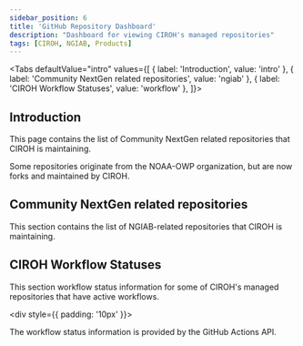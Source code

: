 ```yaml
---
sidebar_position: 6
title: 'GitHub Repository Dashboard'
description: "Dashboard for viewing CIROH's managed repositories"
tags: [CIROH, NGIAB, Products]
---
```




<!-- # GitHub Repository Dashboard -->
<!--
  Heading is provided by the "title:" field in the front matter.
 -->

<Tabs
  defaultValue="intro"
  values={[
    { label: 'Introduction', value: 'intro' },
    { label: 'Community NextGen related repositories', value: 'ngiab' },
    { label: 'CIROH Workflow Statuses', value: 'workflow' },
  ]}>
  <TabItem value="intro">
    <h2>Introduction</h2>
    <p>This page contains the list of Community NextGen related repositories that CIROH is maintaining.</p>
    <p>Some repositories originate from the NOAA-OWP organization, but are now forks and maintained by CIROH.</p>
    <OrgDiv org_name="CIROH-UA" />
  </TabItem>
  <TabItem value="ngiab">
    <h2>Community NextGen related repositories</h2>
    <p>This section contains the list of NGIAB-related repositories that CIROH is maintaining.</p>
    <RepoListSectionElement
      org_name="CIROH-UA"
      repo_list="NGIAB_data_preprocess, NGIAB-CloudInfra, NGIAB-HPCInfra, ngiab-client, ngiab-teehr, ngiab-cal, ngen-datastream, ngiab-website, training-NGIAB-101,ngen,t-route,lstm"
    />
  </TabItem>
  <TabItem value="workflow">
    <h2>CIROH Workflow Statuses</h2>
    <p>This section workflow status information for some of CIROH's managed repositories that have active workflows.</p>
    <div style={{ padding: '10px' }}>
      <RepoWorkflowsDiv
        org_name="CIROH-UA"
        repo_name="NGIAB_data_preprocess"
        />
      <RepoWorkflowsDiv
        org_name="CIROH-UA"
        repo_name="NGIAB-CloudInfra"
        />
      <RepoWorkflowsDiv
        org_name="CIROH-UA"
        repo_name="NGIAB-HPCInfra"
        />
      <RepoWorkflowsDiv
        org_name="CIROH-UA"
        repo_name="ngiab-client"
        />
      <RepoWorkflowsDiv
        org_name="CIROH-UA"
        repo_name="ngiab-teehr"
        />
      <RepoWorkflowsDiv
        org_name="CIROH-UA"
        repo_name="ngen-datastream"
        />
      <RepoWorkflowsDiv
        org_name="CIROH-UA"
        repo_name="ngen"
        />
      <RepoWorkflowsDiv
        org_name="CIROH-UA"
        repo_name="t-route"
        />
      <RepoWorkflowsDiv
        org_name="CIROH-UA"
        repo_name="lstm"
        />
    </div>
    <p>The workflow status information is provided by the GitHub Actions API.</p>
  </TabItem>
</Tabs>
